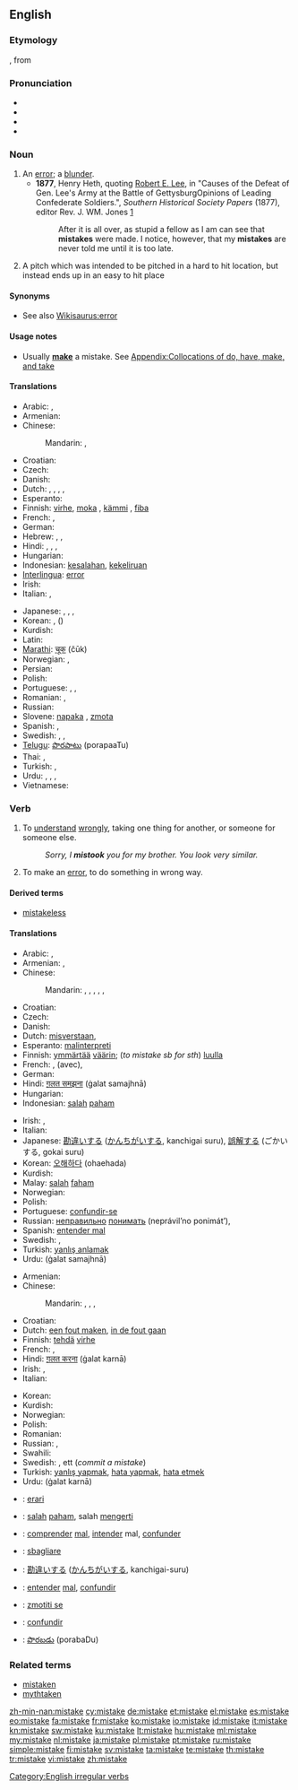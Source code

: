 ==English==

===Etymology===
{{etyl|enm|en}}, from {{etyl|non|en}} {{term|mistaka||lang=non|to take in error, to miscarry}}

===Pronunciation===
* {{SAMPA|/mIs"teIk/}}
* {{IPA|/mɪsˈteɪk/}}
* {{audio|en-us-mistake.ogg|Audio (US)}}
* {{rhymes|eɪk}}

===Noun===
{{en-noun}}

# An [[error]]; a [[blunder]].
#* '''1877''', Henry Heth, quoting [[w:Robert E. Lee|Robert E. Lee]], in "Causes of the Defeat of Gen. Lee's Army at the Battle of GettysburgOpinions of Leading Confederate Soldiers.", ''Southern Historical Society Papers'' (1877), editor Rev. J. WM. Jones [http://books.google.com/books?id=iDIFAAAAQAAJ&pg=PA292&dq=lee+%22mistakes+were+made%22&hl=en&ei=fchaTbu4L8L98AaVs4n-DQ&sa=X&oi=book_result&ct=result&resnum=3&ved=0CDUQ6AEwAg#v=onepage&q=lee%20%22mistakes%20were%20made%22&f=false]
#*:After it is all over, as stupid a fellow as I am can see that '''mistakes''' were made. I notice, however, that my '''mistakes''' are never told me until it is too late.
# {{baseball}} A pitch which was intended to be pitched in a hard to hit location, but instead ends up in an easy to hit place

====Synonyms====
* See also [[Wikisaurus:error]]

====Usage notes====
* Usually '''[[make]]''' a mistake. See [[Appendix:Collocations of do, have, make, and take]]

====Translations====
{{trans-top|An error (1)}}
* Arabic: {{t|ar|خطأ|f|tr=khaTa'|sc=Arab}}, {{t|ar|غلطة|f|tr=ghálTa|sc=Arab}}
* Armenian: {{t-|hy|սխալ|tr=sxal}}
* Chinese:
*: Mandarin: {{t-|cmn|錯誤|sc=Hani}},  {{t-|cmn|错误|tr=cuòwù|sc=Hani}}
* Croatian: {{t-|hr|grješka|f|alt=grjȅška}}
* Czech: {{t+|cs|chyba|f}}
* Danish: {{t|da|fejl|c}}
* Dutch: {{t+|nl|fout|f}}, {{t-|nl|misverstand|n}}, {{t+|nl|blunder|m}}, {{t+|nl|vergissing|f}},  {{t-|nl|onjuistheid|f}}
* Esperanto: {{t-|eo|eraro|xs=Esperanto}}
* Finnish: [[virhe]], [[moka]] {{italbrac|colloquial}}, [[kämmi]] {{italbrac|colloquial}}, [[fiba]] {{italbrac|slang}}
* French: {{t+|fr|faute|f}}, {{t+|fr|erreur|f}}
* German: {{t+|de|Fehler|m}}
* Hebrew: {{t|he|טעות|f|sc=Hebr}}, {{t|he|שגיאה|f|sc=Hebr}}, {{t|he|שגגה|f|sc=Hebr}}
* Hindi: {{t|hi|ग़लत|m|tr=ġalat|sc=Deva}}, {{t|hi|ग़लती|f|tr=ġalatī|sc=Deva}}, {{t|hi|ग़लत फ़हमी|f|tr=ġalat fahmī|sc=Deva}}, {{t|hi|भूल|f|tr=bhūl|sc=Deva}}
* Hungarian: {{t+|hu|hiba}}
* Indonesian: [[salah|kesalahan]], [[keliru|kekeliruan]]
* [[Interlingua]]: [[error]]
* Irish: {{t-|ga|botún|m|xs=Irish}}
* Italian: {{t+|it|errore|m}}, {{t+|it|sbaglio|m}}
{{trans-mid}}
* Japanese: {{t|ja|間違い|tr=まちがい, machigai|sc=Jpan}}, {{t|ja|過ち|tr=あやまち, ayamachi|sc=Jpan}},  {{t-|ja|誤り|tr=ayamari}},  {{t+|ja|錯誤|tr=sakugo}}
* Korean: {{t|ko|잘못|tr=jalmot|sc=Kore}}, {{t|ko|착각|tr=chakgak|sc=Kore}} ({{t|ko|錯覺|sc=Kore}})
* Kurdish: {{ku-Arab|[[غه‌له‌ت]]}}
* Latin: {{t|la|error|m}}
* [[Marathi]]: [[चूक]] (čūk)
* Norwegian: {{t+|no|feil|m}}, {{t|no|tabbe|m}}
* Persian: {{t|fa|اشتباه|tr=eshtebâh|sc=fa-Arab}}
* Polish: {{t+|pl|pomyłka|f}}
* Portuguese: {{t+|pt|erro|m}}, {{t+|pt|engano|m}}, {{t+|pt|equívoco|m}}
* Romanian: {{t+|ro|greșeală|f}},  {{t|ro|eroare|f}}
* Russian: {{t+|ru|ошибка|f|tr=ošíbka}}
* Slovene: [[napaka]] {{f}}, [[zmota]] {{f}}
* Spanish: {{t+|es|error|m}}, {{t+|es|equivocación|f}}
* Swedish: {{t+|sv|fel|n}}, {{t+|sv|miss|c}}, {{t+|sv|misstag|n}}
* [[Telugu]]: [[పొరపాటు]] (porapaaTu)
* Thai: {{t|th|ข้อผิดพลาด|tr=kôr-pìt-plâat|sc=Thai}}, {{t|th|ความผิดพลาด|tr=kwaam-pìt-plâat|sc=Thai}}
* Turkish: {{t+|tr|hata}}, {{t+|tr|yanlış}}
* Urdu: {{t|ur|غلط|m|tr=ġalat|sc=ur-Arab}}, {{t|ur|غلطی|f|tr=ġalatī|sc=ur-Arab}}, {{t|ur|غلط فہمی|f|tr=ġalat fahmī|sc=ur-Arab}}, {{t|ur|بھول|f|tr=bhūl|sc=ur-Arab}}
* Vietnamese: {{t|vi|lỗi}}
{{trans-bottom}}

===Verb===
{{en-verb|mistakes|mistaking|mistook|mistaken}}

# {{transitive}} To [[understand]] [[wrongly]], taking one thing for another, or someone for someone else.
#: ''Sorry, I '''mistook''' you for my brother. You look very similar.''
# {{transitive}} To make an [[error]], to do something in wrong way.

====Derived terms====
* [[mistakeless]]

====Translations====
{{trans-top|To take one thing for another}}
* Arabic: {{Arab|[[اساء الفهم]]}} {{IPAchar|(’asá’ al-fáhem)}},  {{t|ar|أخطأ|tr='akhTa'a}}
* Armenian: {{t-|hy|խառնել|tr=xaṙnel}}, {{t|hy|շփոթել|tr=šp'ot'el}}
* Chinese:
*: Mandarin: {{t-|cmn|誤會|sc=Hani}}, {{t-|cmn|误会|tr=wùhuì|sc=Hani}}, {{t|cmn|弄錯|sc=Hani}},  {{t|cmn|弄错|tr=nòngcuò|sc=Hani}}, {{t|cmn|錯認|sc=Hani}},  {{t|cmn|错认|tr=cuòrèn|sc=Hani}}
* Croatian: {{t-|hr|pogriješiti|alt=pogrijéšiti}}
* Czech: {{t-|cs|zaměnit}}
* Danish: {{t|da|misforstå}}
* Dutch: [[misverstaan]], {{t-|nl|verwisselen}}
* Esperanto: [[malinterpreti]]
* Finnish: [[ymmärtää]] [[väärin]]; (''to mistake sb for sth'') [[luulla]]
* French: {{t+|fr|méprendre}}, {{t+|fr|confondre}} (avec), {{t-|fr|faire erreur}}
* German: {{t+|de|verwechseln}}
* Hindi: [[ग़लत समझना]] (ġalat samajhnā)
* Hungarian: {{t+|hu|félreért}}
* Indonesian: [[salah]] [[paham]]
{{trans-mid}}
* Irish: {{t|ga|déan dearmad|xs=Irish}}, {{t|ga|déan earráid|xs=Irish}}
* Italian: {{t-|it|fraintendere}}
* Japanese: [[勘違い]]する ([[かんちがい]]する, kanchigai suru), [[誤解]]する (ごかいする, gokai suru)
* Korean: [[오해하다]] (ohaehada)
* Kurdish: {{ku-Arab|[[به‌غه‌له‌ت]]}}
* Malay: [[salah]] [[faham]]
* Norwegian: {{t|no|misforstå}}
* Polish: {{t+|pl|pomylić}}
* Portuguese: [[confundir-se]]
* Russian: [[неправильно]] [[понимать]] (neprávil’no ponimát’), {{t+|ru|принимать|tr=prinimát'}} {{qualifier|кого-л. за другого, что-л. за другое}}
* Spanish: [[entender mal]]
* Swedish: {{t+|sv|missförstå}}, {{t+|sv|missta}}
* Turkish: [[yanlış anlamak]]
* Urdu: {{ur-Arab|[[غلط سمجھنا]]}} (ġalat samajhnā)
{{trans-bottom}}

{{trans-top|To make an error}}
* Armenian: {{t|hy|սխալվել|tr=sxalvel}}
* Chinese:
*: Mandarin: {{t-|cmn|誤會|sc=Hani}}, {{t-|cmn|误会|tr=wùhuì|sc=Hani}}, {{t-|cmn|誤解|sc=Hani}},  {{t-|cmn|误解|tr=wùjiě|sc=Hani}}
* Croatian: {{t-|hr|pogriješiti|alt=pogrijéšiti}}
* Dutch: [[een fout maken]], [[in de fout gaan]]
* Finnish: [[tehdä]] [[virhe]]
* French: {{t+|fr|se tromper}},
* Hindi: [[ग़लत करना]] (ġalat karnā)
* Irish: {{t|ga|déan dearmad|xs=Irish}}, {{t|ga|déan earráid|xs=Irish}}
* Italian: {{t+|it|sbagliare}}
{{trans-mid}}
* Korean: {{t|ko|실수하다|tr=silsuhada|sc=Kore}}
* Kurdish: {{ku-Arab|[[غه‌له‌ت کردن]]}}
* Norwegian: {{t|no|ta feil}}
* Polish: {{t+|pl|pomylić się}}
* Romanian: {{t+|ro|greși}}
* Russian: {{t|ru|ошибаться|tr=ošibát'sja}} {{impf}}, {{t|ru|ошибиться|tr=ošibít'sja}} {{pf.}}
* Swahili: {{t+|sw|kosa|xs=Swahili}}
* Swedish: {{t|sv|missta}}, {{t|sv|begå}} ett {{t|sv|misstag|n}} (''commit a mistake'')
* Turkish: [[yanlış yapmak]], [[hata yapmak]], [[hata etmek]]
* Urdu: {{ur-Arab|[[غلط کرنا]]}} (ġalat karnā)
{{trans-bottom}}

{{checktrans-top}}
* {{ttbc|eo}}: [[erari]]
* {{ttbc|id}}: [[salah]] [[paham]], salah [[mengerti]]
* {{ttbc|ia}}: [[comprender]] [[mal]], [[intender]] mal, [[confunder]]
* {{ttbc|it}}: [[sbagliare]]
* {{ttbc|ja}}: [[勘違い]]する ([[かんちがい]]する, kanchigai-suru)
* {{ttbc|pt}}: [[entender]] [[mal]], [[confundir]]
* {{ttbc|sl}}: [[zmotiti se]]
* {{ttbc|es}}: [[confundir]]
* {{ttbc|te}}: [[పొరబడు]] (porabaDu)
{{trans-bottom}}

===Related terms===
* [[mistaken]]
* [[myth]]taken

[[Category:English irregular verbs]]

[[zh-min-nan:mistake]]
[[cy:mistake]]
[[de:mistake]]
[[et:mistake]]
[[el:mistake]]
[[es:mistake]]
[[eo:mistake]]
[[fa:mistake]]
[[fr:mistake]]
[[ko:mistake]]
[[io:mistake]]
[[id:mistake]]
[[it:mistake]]
[[kn:mistake]]
[[sw:mistake]]
[[ku:mistake]]
[[lt:mistake]]
[[hu:mistake]]
[[ml:mistake]]
[[my:mistake]]
[[nl:mistake]]
[[ja:mistake]]
[[pl:mistake]]
[[pt:mistake]]
[[ru:mistake]]
[[simple:mistake]]
[[fi:mistake]]
[[sv:mistake]]
[[ta:mistake]]
[[te:mistake]]
[[th:mistake]]
[[tr:mistake]]
[[vi:mistake]]
[[zh:mistake]]